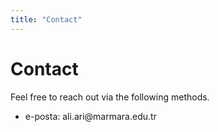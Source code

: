 ```yaml
---
title: "Contact"
---
```


# Contact

Feel free to reach out via the following methods.

- e-posta: ali.ari@marmara.edu.tr